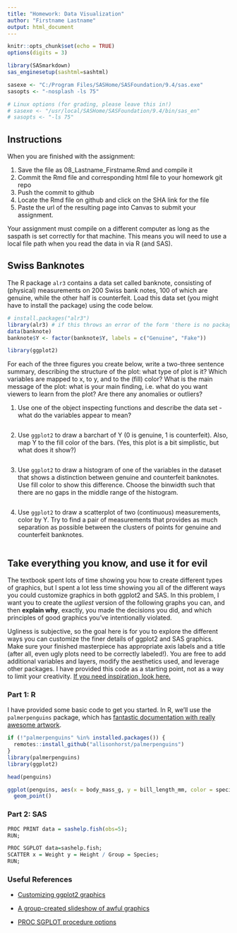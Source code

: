 ```yaml
---
title: "Homework: Data Visualization"
author: "Firstname Lastname"
output: html_document
---
```


```r
knitr::opts_chunk$set(echo = TRUE)
options(digits = 3)
```

```r

library(SASmarkdown)
sas_enginesetup(sashtml=sashtml)

sasexe <- "C:/Program Files/SASHome/SASFoundation/9.4/sas.exe"
sasopts <- "-nosplash -ls 75"

# Linux options (for grading, please leave this in!)
# sasexe <- "/usr/local/SASHome/SASFoundation/9.4/bin/sas_en"
# sasopts <- "-ls 75"
```

## Instructions

When you are finished with the assignment:

1. Save the file as 08_Lastname_Firstname.Rmd and compile it
2. Commit the Rmd file and corresponding html file to your homework git repo
3. Push the commit to github
4. Locate the Rmd file on github and click on the SHA link for the file
5. Paste the url of the resulting page into Canvas to submit your assignment.

Your assignment must compile on a different computer as long as the saspath is set correctly for that machine.
This means you will need to use a local file path when you read the data in via R (and SAS).

## Swiss Banknotes

The R package `alr3` contains a data set called banknote, consisting of (physical) measurements on 200 Swiss bank notes, 100 of which are genuine, while the other half is counterfeit. Load this data set (you might have to install the package) using the code below. 

```r
# install.packages("alr3")
library(alr3) # if this throws an error of the form 'there is no package called alr3', uncomment the line above, run it once, then comment the line out again and run the code chunk again.
data(banknote)
banknote$Y <- factor(banknote$Y, labels = c("Genuine", "Fake"))

library(ggplot2)
```

For each of the three figures you create below, write a two-three sentence summary, describing the structure of the plot: what type of plot is it? Which variables are mapped to x, to y, and to the (fill) color? What is the main message of the plot: what is your main finding, i.e. what do you want viewers to learn from the plot? Are there any anomalies or outliers?

1. Use one of the object inspecting functions and describe the data set - what do the variables appear to mean?
```r
```


2. Use `ggplot2` to draw a barchart of Y (0 is genuine, 1 is counterfeit). Also, map Y to the fill color of the bars. (Yes, this plot is a bit simplistic, but what does it show?)
```r

```

3. Use `ggplot2` to draw a histogram of one of the variables in the dataset that shows a distinction between genuine and counterfeit banknotes. Use fill color to show this difference. Choose the binwidth such that there are no gaps in the middle range of the histogram.
```r
```

4. Use `ggplot2` to draw a scatterplot of two (continuous) measurements, color by Y. Try to find a pair of measurements that provides as much separation as possible between the clusters of points for genuine and counterfeit banknotes.
```r
```

## Take everything you know, and use it for evil

The textbook spent lots of time showing you how to create different types of graphics, but I spent a lot less time showing you all of the different ways you could customize graphics in both ggplot2 and SAS. In this problem, I want you to create the *ugliest* version of the following graphs you can, and then **explain why**, exactly, you made the decisions you did, and which principles of good graphics you've intentionally violated. 

Ugliness is subjective, so the goal here is for you to explore the different ways you can customize the finer details of ggplot2 and SAS graphics. Make sure your finished masterpiece has appropriate axis labels and a title (after all, even ugly plots need to be correctly labeled!). You are free to add additional variables and layers, modify the aesthetics used, and leverage other packages. I have provided this code as a starting point, not as a way to limit your creativity. [If you need inspiration, look here.](https://www.allisonhorst.com/post/do-your-worst/)

### Part 1: R
I have provided some basic code to get you started. In R, we'll use the `palmerpenguins` package, which has [fantastic documentation with really awesome artwork](https://allisonhorst.github.io/palmerpenguins/). 

```r
if (!"palmerpenguins" %in% installed.packages()) {
  remotes::install_github("allisonhorst/palmerpenguins")
}
library(palmerpenguins)
library(ggplot2)

head(penguins)

ggplot(penguins, aes(x = body_mass_g, y = bill_length_mm, color = species)) + 
  geom_point()
```

### Part 2: SAS

```r
PROC PRINT data = sashelp.fish(obs=5);
RUN;

PROC SGPLOT data=sashelp.fish;
SCATTER x = Weight y = Height / Group = Species;
RUN;
```


### Useful References

- [Customizing ggplot2 graphics](http://r-statistics.co/Complete-Ggplot2-Tutorial-Part2-Customizing-Theme-With-R-Code.html)

- [A group-created slideshow of awful graphics](https://docs.google.com/presentation/d/1ixRsGI8BWgT2zA5AbB61eMLUbJgObvBCZt-OnZDzvX4/edit?usp=sharing)

- [PROC SGPLOT procedure options](https://documentation.sas.com/?docsetId=grstatproc&docsetTarget=p1lcbd3lhs3t3bn1jk6d8sjt2yqx.htm&docsetVersion=9.4&locale=en)


